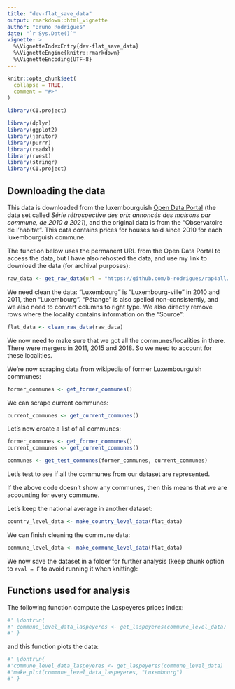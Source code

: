 ```yaml
---
title: "dev-flat_save_data"
output: rmarkdown::html_vignette
author: "Bruno Rodrigues"
date: "`r Sys.Date()`"
vignette: >
  %\VignetteIndexEntry{dev-flat_save_data}
  %\VignetteEngine{knitr::rmarkdown}
  %\VignetteEncoding{UTF-8}
---
```


```r
knitr::opts_chunk$set(
  collapse = TRUE,
  comment = "#>"
)
```

```r
library(CI.project)
```

<!-- WARNING - This vignette is generated by {fusen} from dev/flat_save_data.Rmd: do not edit by hand -->

<!--
Chunks with the keyword 'development' are only used when developing.
Since we need the `{testthat}` library for writing unit tests,
we load it in this development chunk. We will learn more about
unit tests in the next chapter.
-->


```r
library(dplyr)
library(ggplot2)
library(janitor)
library(purrr)
library(readxl)
library(rvest)
library(stringr)
library(CI.project)
```

## Downloading the data

This data is downloaded from the luxembourguish [Open Data
Portal](https://data.public.lu/fr/datasets/prix-annonces-des-logements-par-commune/)
(the data set called *Série rétrospective des prix annoncés des maisons par commune, de 2010 à 2021*), and the original data is from the "Observatoire de l'habitat". This data
contains prices for houses sold since 2010 for each luxembourguish commune.

The function below uses the permanent URL from the Open Data Portal to access the data,
but I have also rehosted the data, and use my link to download the data (for archival
purposes):


```r
raw_data <- get_raw_data(url = "https://github.com/b-rodrigues/rap4all/raw/master/datasets/vente-maison-2010-2021.xlsx")
```

We need clean the data: "Luxembourg" is "Luxembourg-ville" in 2010 and 2011,
then "Luxembourg". "Pétange" is also spelled non-consistently, and we also need
to convert columns to right type. We also directly remove rows where the
locality contains information on the "Source":


```r
flat_data <- clean_raw_data(raw_data)
```

We now need to make sure that we got all the communes/localities in there. There
were mergers in 2011, 2015 and 2018. So we need to account for these localities.

We’re now scraping data from wikipedia of former Luxembourguish communes:


```r
former_communes <- get_former_communes()
```

We can scrape current communes:


```r
current_communes <- get_current_communes()
```

Let’s now create a list of all communes:


```r
former_communes <- get_former_communes()
current_communes <- get_current_communes()

communes <- get_test_communes(former_communes, current_communes)
```

Let’s test to see if all the communes from our dataset are represented.


If the above code doesn’t show any communes, then this means that we are
accounting for every commune.

Let’s keep the national average in another dataset:


```r
country_level_data <- make_country_level_data(flat_data)
```

We can finish cleaning the commune data:


```r
commune_level_data <- make_commune_level_data(flat_data)
```

We now save the dataset in a folder for further analysis (keep chunk option to
`eval = F` to avoid running it when knitting):



## Functions used for analysis

The following function compute the Laspeyeres prices index:


```r
#' \dontrun{
#' commune_level_data_laspeyeres <- get_laspeyeres(commune_level_data)
#' } 
```

and this function plots the data:


```r
#' \dontrun{
#'commune_level_data_laspeyeres <- get_laspeyeres(commune_level_data)
#'make_plot(commune_level_data_laspeyeres, "Luxembourg")
#' }
```

